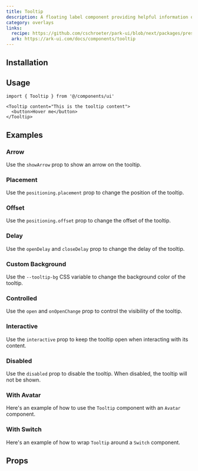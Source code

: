 ```yaml
---
title: Tooltip
description: A floating label component providing helpful information on hover or focus.
category: overlays
links:
  recipe: https://github.com/cschroeter/park-ui/blob/next/packages/preset/src/recipes/tooltip.ts
  ark: https://ark-ui.com/docs/components/tooltip
---
```


<ComponentExample name="basic" />

## Installation

<InstallationGuide />

## Usage

```tsx
import { Tooltip } from '@/components/ui'
```

```tsx
<Tooltip content="This is the tooltip content">
  <button>Hover me</button>
</Tooltip>
```

## Examples

### Arrow

Use the `showArrow` prop to show an arrow on the tooltip.

<ComponentExample name="arrow" />

### Placement

Use the `positioning.placement` prop to change the position of the tooltip.

<ComponentExample name="placement" />

### Offset

Use the `positioning.offset` prop to change the offset of the tooltip.

<ComponentExample name="offset" />

### Delay

Use the `openDelay` and `closeDelay` prop to change the delay of the tooltip.

<ComponentExample name="delay" />

### Custom Background

Use the `--tooltip-bg` CSS variable to change the background color of the tooltip.

<ComponentExample name="custom-background" />

### Controlled

Use the `open` and `onOpenChange` prop to control the visibility of the tooltip.

<ComponentExample name="controlled" />

### Interactive

Use the `interactive` prop to keep the tooltip open when interacting with its content.

<ComponentExample name="interactive" />

### Disabled

Use the `disabled` prop to disable the tooltip. When disabled, the tooltip will not be shown.

<ComponentExample name="disabled" />

### With Avatar

Here's an example of how to use the `Tooltip` component with an `Avatar` component.

<ComponentExample name="with-avatar" />

### With Switch

Here's an example of how to wrap `Tooltip` around a `Switch` component.

<ComponentExample name="with-switch" />

## Props

<PropsTable />